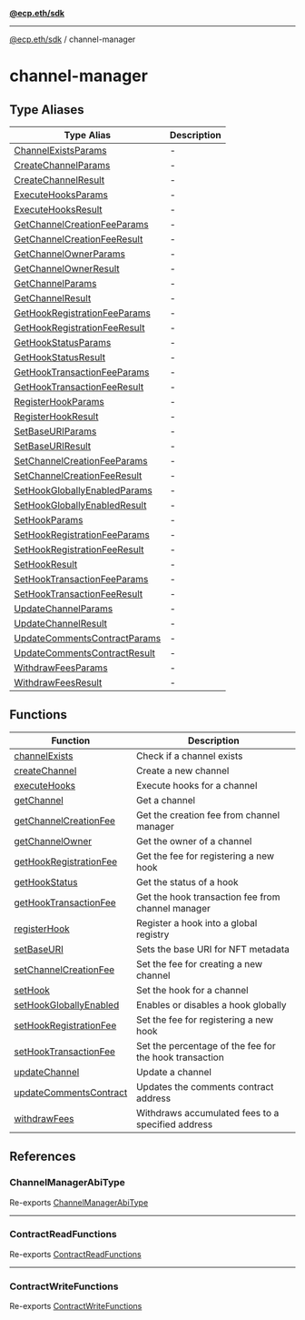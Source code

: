 [**@ecp.eth/sdk**](../index.mdx)

***

[@ecp.eth/sdk](/sdk-reference/index.mdx) / channel-manager

# channel-manager

## Type Aliases

| Type Alias | Description |
| ------ | ------ |
| [ChannelExistsParams](/sdk-reference/channel-manager/type-aliases/ChannelExistsParams.mdx) | - |
| [CreateChannelParams](/sdk-reference/channel-manager/type-aliases/CreateChannelParams.mdx) | - |
| [CreateChannelResult](/sdk-reference/channel-manager/type-aliases/CreateChannelResult.mdx) | - |
| [ExecuteHooksParams](/sdk-reference/channel-manager/type-aliases/ExecuteHooksParams.mdx) | - |
| [ExecuteHooksResult](/sdk-reference/channel-manager/type-aliases/ExecuteHooksResult.mdx) | - |
| [GetChannelCreationFeeParams](/sdk-reference/channel-manager/type-aliases/GetChannelCreationFeeParams.mdx) | - |
| [GetChannelCreationFeeResult](/sdk-reference/channel-manager/type-aliases/GetChannelCreationFeeResult.mdx) | - |
| [GetChannelOwnerParams](/sdk-reference/channel-manager/type-aliases/GetChannelOwnerParams.mdx) | - |
| [GetChannelOwnerResult](/sdk-reference/channel-manager/type-aliases/GetChannelOwnerResult.mdx) | - |
| [GetChannelParams](/sdk-reference/channel-manager/type-aliases/GetChannelParams.mdx) | - |
| [GetChannelResult](/sdk-reference/channel-manager/type-aliases/GetChannelResult.mdx) | - |
| [GetHookRegistrationFeeParams](/sdk-reference/channel-manager/type-aliases/GetHookRegistrationFeeParams.mdx) | - |
| [GetHookRegistrationFeeResult](/sdk-reference/channel-manager/type-aliases/GetHookRegistrationFeeResult.mdx) | - |
| [GetHookStatusParams](/sdk-reference/channel-manager/type-aliases/GetHookStatusParams.mdx) | - |
| [GetHookStatusResult](/sdk-reference/channel-manager/type-aliases/GetHookStatusResult.mdx) | - |
| [GetHookTransactionFeeParams](/sdk-reference/channel-manager/type-aliases/GetHookTransactionFeeParams.mdx) | - |
| [GetHookTransactionFeeResult](/sdk-reference/channel-manager/type-aliases/GetHookTransactionFeeResult.mdx) | - |
| [RegisterHookParams](/sdk-reference/channel-manager/type-aliases/RegisterHookParams.mdx) | - |
| [RegisterHookResult](/sdk-reference/channel-manager/type-aliases/RegisterHookResult.mdx) | - |
| [SetBaseURIParams](/sdk-reference/channel-manager/type-aliases/SetBaseURIParams.mdx) | - |
| [SetBaseURIResult](/sdk-reference/channel-manager/type-aliases/SetBaseURIResult.mdx) | - |
| [SetChannelCreationFeeParams](/sdk-reference/channel-manager/type-aliases/SetChannelCreationFeeParams.mdx) | - |
| [SetChannelCreationFeeResult](/sdk-reference/channel-manager/type-aliases/SetChannelCreationFeeResult.mdx) | - |
| [SetHookGloballyEnabledParams](/sdk-reference/channel-manager/type-aliases/SetHookGloballyEnabledParams.mdx) | - |
| [SetHookGloballyEnabledResult](/sdk-reference/channel-manager/type-aliases/SetHookGloballyEnabledResult.mdx) | - |
| [SetHookParams](/sdk-reference/channel-manager/type-aliases/SetHookParams.mdx) | - |
| [SetHookRegistrationFeeParams](/sdk-reference/channel-manager/type-aliases/SetHookRegistrationFeeParams.mdx) | - |
| [SetHookRegistrationFeeResult](/sdk-reference/channel-manager/type-aliases/SetHookRegistrationFeeResult.mdx) | - |
| [SetHookResult](/sdk-reference/channel-manager/type-aliases/SetHookResult.mdx) | - |
| [SetHookTransactionFeeParams](/sdk-reference/channel-manager/type-aliases/SetHookTransactionFeeParams.mdx) | - |
| [SetHookTransactionFeeResult](/sdk-reference/channel-manager/type-aliases/SetHookTransactionFeeResult.mdx) | - |
| [UpdateChannelParams](/sdk-reference/channel-manager/type-aliases/UpdateChannelParams.mdx) | - |
| [UpdateChannelResult](/sdk-reference/channel-manager/type-aliases/UpdateChannelResult.mdx) | - |
| [UpdateCommentsContractParams](/sdk-reference/channel-manager/type-aliases/UpdateCommentsContractParams.mdx) | - |
| [UpdateCommentsContractResult](/sdk-reference/channel-manager/type-aliases/UpdateCommentsContractResult.mdx) | - |
| [WithdrawFeesParams](/sdk-reference/channel-manager/type-aliases/WithdrawFeesParams.mdx) | - |
| [WithdrawFeesResult](/sdk-reference/channel-manager/type-aliases/WithdrawFeesResult.mdx) | - |

## Functions

| Function | Description |
| ------ | ------ |
| [channelExists](/sdk-reference/channel-manager/functions/channelExists.mdx) | Check if a channel exists |
| [createChannel](/sdk-reference/channel-manager/functions/createChannel.mdx) | Create a new channel |
| [executeHooks](/sdk-reference/channel-manager/functions/executeHooks.mdx) | Execute hooks for a channel |
| [getChannel](/sdk-reference/channel-manager/functions/getChannel.mdx) | Get a channel |
| [getChannelCreationFee](/sdk-reference/channel-manager/functions/getChannelCreationFee.mdx) | Get the creation fee from channel manager |
| [getChannelOwner](/sdk-reference/channel-manager/functions/getChannelOwner.mdx) | Get the owner of a channel |
| [getHookRegistrationFee](/sdk-reference/channel-manager/functions/getHookRegistrationFee.mdx) | Get the fee for registering a new hook |
| [getHookStatus](/sdk-reference/channel-manager/functions/getHookStatus.mdx) | Get the status of a hook |
| [getHookTransactionFee](/sdk-reference/channel-manager/functions/getHookTransactionFee.mdx) | Get the hook transaction fee from channel manager |
| [registerHook](/sdk-reference/channel-manager/functions/registerHook.mdx) | Register a hook into a global registry |
| [setBaseURI](/sdk-reference/channel-manager/functions/setBaseURI.mdx) | Sets the base URI for NFT metadata |
| [setChannelCreationFee](/sdk-reference/channel-manager/functions/setChannelCreationFee.mdx) | Set the fee for creating a new channel |
| [setHook](/sdk-reference/channel-manager/functions/setHook.mdx) | Set the hook for a channel |
| [setHookGloballyEnabled](/sdk-reference/channel-manager/functions/setHookGloballyEnabled.mdx) | Enables or disables a hook globally |
| [setHookRegistrationFee](/sdk-reference/channel-manager/functions/setHookRegistrationFee.mdx) | Set the fee for registering a new hook |
| [setHookTransactionFee](/sdk-reference/channel-manager/functions/setHookTransactionFee.mdx) | Set the percentage of the fee for the hook transaction |
| [updateChannel](/sdk-reference/channel-manager/functions/updateChannel.mdx) | Update a channel |
| [updateCommentsContract](/sdk-reference/channel-manager/functions/updateCommentsContract.mdx) | Updates the comments contract address |
| [withdrawFees](/sdk-reference/channel-manager/functions/withdrawFees.mdx) | Withdraws accumulated fees to a specified address |

## References

### ChannelManagerAbiType

Re-exports [ChannelManagerAbiType](/sdk-reference/channel-manager/types/type-aliases/ChannelManagerAbiType.mdx)

***

### ContractReadFunctions

Re-exports [ContractReadFunctions](/sdk-reference/channel-manager/types/type-aliases/ContractReadFunctions.mdx)

***

### ContractWriteFunctions

Re-exports [ContractWriteFunctions](/sdk-reference/channel-manager/types/type-aliases/ContractWriteFunctions.mdx)
